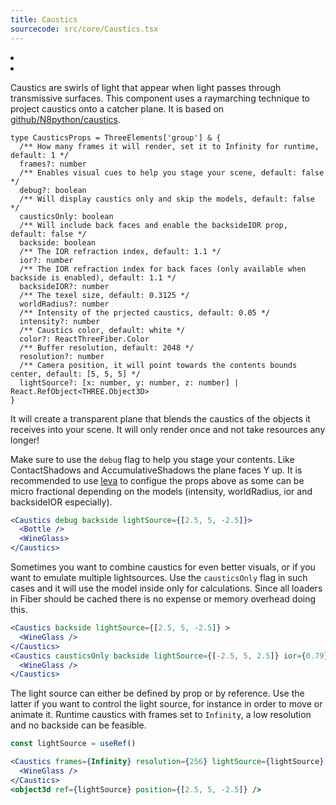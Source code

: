 ```yaml
---
title: Caustics
sourcecode: src/core/Caustics.tsx
---
```


<Grid cols={4}>
  <li>
    <Codesandbox id="szj6p7" />
  </li>
  <li>
    <Codesandbox id="g7wbe0" />
  </li>
</Grid>

Caustics are swirls of light that appear when light passes through transmissive surfaces. This component uses a raymarching technique to project caustics onto a catcher plane. It is based on [github/N8python/caustics](https://github.com/N8python/caustics).

```tsx
type CausticsProps = ThreeElements['group'] & {
  /** How many frames it will render, set it to Infinity for runtime, default: 1 */
  frames?: number
  /** Enables visual cues to help you stage your scene, default: false */
  debug?: boolean
  /** Will display caustics only and skip the models, default: false */
  causticsOnly: boolean
  /** Will include back faces and enable the backsideIOR prop, default: false */
  backside: boolean
  /** The IOR refraction index, default: 1.1 */
  ior?: number
  /** The IOR refraction index for back faces (only available when backside is enabled), default: 1.1 */
  backsideIOR?: number
  /** The texel size, default: 0.3125 */
  worldRadius?: number
  /** Intensity of the prjected caustics, default: 0.05 */
  intensity?: number
  /** Caustics color, default: white */
  color?: ReactThreeFiber.Color
  /** Buffer resolution, default: 2048 */
  resolution?: number
  /** Camera position, it will point towards the contents bounds center, default: [5, 5, 5] */
  lightSource?: [x: number, y: number, z: number] | React.RefObject<THREE.Object3D>
}
```

It will create a transparent plane that blends the caustics of the objects it receives into your scene. It will only render once and not take resources any longer!

Make sure to use the `debug` flag to help you stage your contents. Like ContactShadows and AccumulativeShadows the plane faces Y up. It is recommended to use [leva](https://github.com/pmndrs/leva) to configue the props above as some can be micro fractional depending on the models (intensity, worldRadius, ior and backsideIOR especially).

```jsx
<Caustics debug backside lightSource={[2.5, 5, -2.5]}>
  <Bottle />
  <WineGlass>
</Caustics>
```

Sometimes you want to combine caustics for even better visuals, or if you want to emulate multiple lightsources. Use the `causticsOnly` flag in such cases and it will use the model inside only for calculations. Since all loaders in Fiber should be cached there is no expense or memory overhead doing this.

```jsx
<Caustics backside lightSource={[2.5, 5, -2.5]} >
  <WineGlass />
</Caustics>
<Caustics causticsOnly backside lightSource={[-2.5, 5, 2.5]} ior={0.79} worldRadius={0.0124}>
  <WineGlass />
</Caustics>
```

The light source can either be defined by prop or by reference. Use the latter if you want to control the light source, for instance in order to move or animate it. Runtime caustics with frames set to `Infinity`, a low resolution and no backside can be feasible.

```jsx
const lightSource = useRef()

<Caustics frames={Infinity} resolution={256} lightSource={lightSource} >
  <WineGlass />
</Caustics>
<object3d ref={lightSource} position={[2.5, 5, -2.5]} />
```
